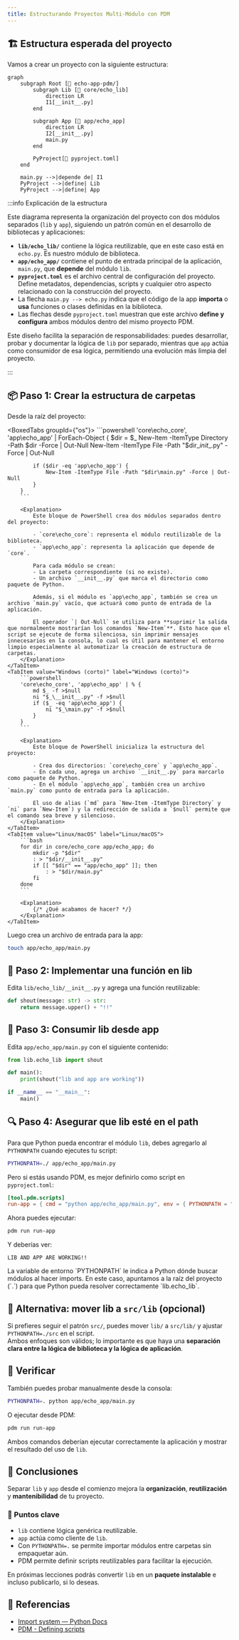 ```yaml
---
title: Estructurando Proyectos Multi-Módulo con PDM
---
```



<ReadingTime />

## 🏗️ Estructura esperada del proyecto

Vamos a crear un proyecto con la siguiente estructura:

```mermaid
graph
    subgraph Root [📁 echo-app-pdm/]
        subgraph Lib [📁 core/echo_lib]
            direction LR
            I1[__init__.py]
        end
        
        subgraph App [📁 app/echo_app]
            direction LR
            I2[__init__.py]
            main.py
        end
        
        PyProject[📝 pyproject.toml]
    end

    main.py -->|depende de| I1
    PyProject -->|define| Lib
    PyProject -->|define| App
```

:::info Explicación de la estructura

Este diagrama representa la organización del proyecto con dos módulos separados (`lib` y `app`), siguiendo un patrón común en el desarrollo de bibliotecas y aplicaciones:

- **`lib/echo_lib/`** contiene la lógica reutilizable, que en este caso está en `echo.py`. Es nuestro módulo de biblioteca.
- **`app/echo_app/`** contiene el punto de entrada principal de la aplicación, `main.py`, que **depende** del módulo `lib`.
- **`pyproject.toml`** es el archivo central de configuración del proyecto. Define metadatos, dependencias, scripts y cualquier otro aspecto relacionado con la construcción del proyecto.
- La flecha `main.py --> echo.py` indica que el código de la app **importa** o **usa** funciones o clases definidas en la biblioteca.
- Las flechas desde `pyproject.toml` muestran que este archivo **define y configura** ambos módulos dentro del mismo proyecto PDM.

Este diseño facilita la separación de responsabilidades: puedes desarrollar, probar y documentar la lógica de `lib` por separado, mientras que `app` actúa como consumidor de esa lógica, permitiendo una evolución más limpia del proyecto.

:::

## 📦 Paso 1: Crear la estructura de carpetas

Desde la raíz del proyecto:

<BoxedTabs groupId={"os"}>
    <TabItem value="Windows" label="Windows">
        ```powershell
        'core\echo_core', 'app\echo_app' | ForEach-Object {
            $dir = $_
            New-Item -ItemType Directory -Path $dir -Force | Out-Null
            New-Item -ItemType File -Path "$dir\__init__.py" -Force | Out-Null

            if ($dir -eq 'app\echo_app') {
                New-Item -ItemType File -Path "$dir\main.py" -Force | Out-Null
            }
        }
        ```

        <Explanation>
            Este bloque de PowerShell crea dos módulos separados dentro del proyecto:

            - `core\echo_core`: representa el módulo reutilizable de la biblioteca.
            - `app\echo_app`: representa la aplicación que depende de `core`.

            Para cada módulo se crean:
            - La carpeta correspondiente (si no existe).
            - Un archivo `__init__.py` que marca el directorio como paquete de Python.

            Además, si el módulo es `app\echo_app`, también se crea un archivo `main.py` vacío, que actuará como punto de entrada de la aplicación.

            El operador `| Out-Null` se utiliza para **suprimir la salida que normalmente mostrarían los comandos `New-Item`**. Esto hace que el script se ejecute de forma silenciosa, sin imprimir mensajes innecesarios en la consola, lo cual es útil para mantener el entorno limpio especialmente al automatizar la creación de estructura de carpetas.
        </Explanation>
    </TabItem>
    <TabItem value="Windows (corto)" label="Windows (corto)">
        ```powershell
        'core\echo_core', 'app\echo_app' | % {
            md $_ -f >$null
            ni "$_\__init__.py" -f >$null
            if ($_ -eq 'app\echo_app') {
                ni "$_\main.py" -f >$null
            }
        }
        ```

        <Explanation>
            Este bloque de PowerShell inicializa la estructura del proyecto:

            - Crea dos directorios: `core\echo_core` y `app\echo_app`.
            - En cada uno, agrega un archivo `__init__.py` para marcarlo como paquete de Python.
            - En el módulo `app\echo_app`, también crea un archivo `main.py` como punto de entrada para la aplicación.

            El uso de alias (`md` para `New-Item -ItemType Directory` y `ni` para `New-Item`) y la redirección de salida a `$null` permite que el comando sea breve y silencioso.
        </Explanation>
    </TabItem>
    <TabItem value="Linux/macOS" label="Linux/macOS">
        ```bash
        for dir in core/echo_core app/echo_app; do
            mkdir -p "$dir"
            : > "$dir/__init__.py"
            if [[ "$dir" == "app/echo_app" ]]; then
                : > "$dir/main.py"
            fi
        done
        ```

        <Explanation>
            {/* ¿Qué acabamos de hacer? */}
        </Explanation>
    </TabItem>
</BoxedTabs>

Luego crea un archivo de entrada para la app:

```bash
touch app/echo_app/main.py
```

## 🧠 Paso 2: Implementar una función en lib

Edita `lib/echo_lib/__init__.py` y agrega una función reutilizable:

```python
def shout(message: str) -> str:
    return message.upper() + "!!"
```

## 🚀 Paso 3: Consumir lib desde app

Edita `app/echo_app/main.py` con el siguiente contenido:

```python
from lib.echo_lib import shout

def main():
    print(shout("lib and app are working"))

if __name__ == "__main__":
    main()
```

## 🔍 Paso 4: Asegurar que lib esté en el path

Para que Python pueda encontrar el módulo `lib`, debes agregarlo al `PYTHONPATH` cuando ejecutes tu script:

```bash
PYTHONPATH=./ app/echo_app/main.py
```

Pero si estás usando PDM, es mejor definirlo como script en `pyproject.toml`:

```toml
[tool.pdm.scripts]
run-app = { cmd = "python app/echo_app/main.py", env = { PYTHONPATH = "." } }
```

Ahora puedes ejecutar:

```bash
pdm run run-app
```

Y deberías ver:

```text
LIB AND APP ARE WORKING!!
```

<Explanation>
  La variable de entorno `PYTHONPATH` le indica a Python dónde buscar módulos al hacer imports.  
  En este caso, apuntamos a la raíz del proyecto (`.`) para que Python pueda resolver correctamente `lib.echo_lib`.
</Explanation>

## 🔁 Alternativa: mover lib a `src/lib` (opcional)

Si prefieres seguir el patrón `src/`, puedes mover `lib/` a `src/lib/` y ajustar `PYTHONPATH=./src` en el script.  
Ambos enfoques son válidos; lo importante es que haya una **separación clara entre la lógica de biblioteca y la lógica de aplicación**.

## 🧪 Verificar

También puedes probar manualmente desde la consola:

```bash
PYTHONPATH=. python app/echo_app/main.py
```

O ejecutar desde PDM:

```bash
pdm run run-app
```

Ambos comandos deberían ejecutar correctamente la aplicación y mostrar el resultado del uso de `lib`.

## 🎯 Conclusiones

Separar `lib` y `app` desde el comienzo mejora la **organización**, **reutilización** y **mantenibilidad** de tu proyecto.

### 🔑 Puntos clave

- `lib` contiene lógica genérica reutilizable.
- `app` actúa como cliente de `lib`.
- Con `PYTHONPATH=.` se permite importar módulos entre carpetas sin empaquetar aún.
- PDM permite definir scripts reutilizables para facilitar la ejecución.

En próximas lecciones podrás convertir `lib` en un **paquete instalable** e incluso publicarlo, si lo deseas.

## 📖 Referencias

- [Import system — Python Docs](https://docs.python.org/3/reference/import.html)
- [PDM - Defining scripts](https://pdm-project.org/latest/usage/scripts/)
